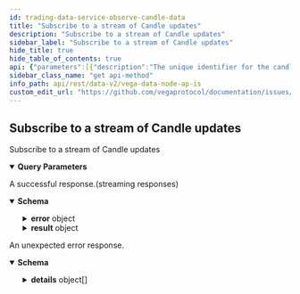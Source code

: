 ```yaml
---
id: trading-data-service-observe-candle-data
title: "Subscribe to a stream of Candle updates"
description: "Subscribe to a stream of Candle updates"
sidebar_label: "Subscribe to a stream of Candle updates"
hide_title: true
hide_table_of_contents: true
api: {"parameters":[{"description":"The unique identifier for the candle.","in":"query","name":"candleId","required":false,"schema":{"type":"string"}}],"responses":{"200":{"content":{"application/json":{"schema":{"properties":{"error":{"properties":{"code":{"format":"int32","type":"integer"},"details":{"items":{"additionalProperties":{},"properties":{"@type":{"type":"string"}},"type":"object"},"type":"array"},"message":{"type":"string"}},"type":"object"},"result":{"properties":{"candle":{"properties":{"close":{"title":"Closing trade price","type":"string"},"high":{"title":"Highest price for trading during the candle interval","type":"string"},"lastUpdate":{"format":"int64","title":"Timestamp for the point in time when the candle was last updated, in nanoseconds since the epoch\n- See [`VegaTimeResponse`](#api.VegaTimeResponse).`timestamp`","type":"string"},"low":{"title":"Lowest price for trading during the candle interval","type":"string"},"open":{"title":"Open trade price","type":"string"},"start":{"format":"int64","title":"Timestamp for the point in time when the candle was initially created/opened, in nanoseconds since the epoch\n- See [`VegaTimeResponse`](#api.VegaTimeResponse).`timestamp`","type":"string"},"volume":{"format":"uint64","title":"Total trading volume during the candle interval","type":"string"}},"title":"Represents the high, low, open, and closing prices for an interval of trading,\nreferred to commonly as a candlestick or candle","type":"object"}},"type":"object"}},"title":"Stream result of v2ObserveCandleDataResponse","type":"object"}}},"description":"A successful response.(streaming responses)"},"default":{"content":{"application/json":{"schema":{"properties":{"code":{"format":"int32","type":"integer"},"details":{"items":{"additionalProperties":{},"properties":{"@type":{"type":"string"}},"type":"object"},"type":"array"},"message":{"type":"string"}},"type":"object"}}},"description":"An unexpected error response."}},"tags":["TradingDataService"],"operationId":"TradingDataService_ObserveCandleData","description":"Subscribe to a stream of Candle updates","method":"get","path":"/api/v2/stream/candle/data","servers":[{"url":"https://api.n07.testnet.vega.xyz","description":"n07 (data node)"},{"url":"https://api.n11.testnet.vega.xyz","description":"n11 (data node)"},{"url":"https://api.n12.testnet.vega.xyz","description":"n12 (data node)"}],"info":{"title":"Vega data node APIs","version":"v0.66.1"},"postman":{"name":"Subscribe to a stream of Candle updates","description":{"type":"text/plain"},"url":{"path":["api","v2","stream","candle","data"],"host":["{{baseUrl}}"],"query":[{"disabled":false,"description":{"content":"The unique identifier for the candle.","type":"text/plain"},"key":"candleId","value":""}],"variable":[]},"header":[{"key":"Accept","value":"application/json"}],"method":"GET"}}
sidebar_class_name: "get api-method"
info_path: api/rest/data-v2/vega-data-node-ap-is
custom_edit_url: "https://github.com/vegaprotocol/documentation/issues/new?labels=documentation&title=[Documentation] Requesting changes to 'Subscribe to a stream of Candle updates' (trading-data-service-observe-candle-data)"
---
```



## Subscribe to a stream of Candle updates



Subscribe to a stream of Candle updates

<details style={{"marginBottom":"1rem"}} data-collapsed={false} open={true}><summary style={{}}><strong>Query Parameters</strong></summary><div><ul><ParamsItem className={"paramsItem"} param={{"description":"The unique identifier for the candle.","in":"query","name":"candleId","required":false,"schema":{"type":"string"}}}></ParamsItem></ul></div></details><div><ApiTabs><TabItem label={"200"} value={"200"}><div>

A successful response.(streaming responses)

</div><div><MimeTabs schemaType={"response"}><TabItem label={"application/json"} value={"application/json"}><SchemaTabs><TabItem label={"Schema"} value={"Schema"}><details style={{}} data-collapsed={false} open={true}><summary style={{"textAlign":"left"}}><strong>Schema</strong></summary><div style={{"textAlign":"left","marginLeft":"1rem"}}></div><ul style={{"marginLeft":"1rem"}}><SchemaItem collapsible={true} className={"schemaItem"}><details style={{}}><summary style={{}}><strong>error</strong><span style={{"opacity":"0.6"}}> object</span></summary><div style={{"marginLeft":"1rem"}}><SchemaItem collapsible={false} name={"code"} required={false} schemaDescription={undefined} schemaName={"int32"} qualifierMessage={undefined} defaultValue={undefined}></SchemaItem><SchemaItem collapsible={true} className={"schemaItem"}><details style={{}}><summary style={{}}><strong>details</strong><span style={{"opacity":"0.6"}}> object[]</span></summary><div style={{"marginLeft":"1rem"}}><SchemaItem collapsible={false} name={"@type"} required={false} schemaDescription={undefined} schemaName={"string"} qualifierMessage={undefined} defaultValue={undefined}></SchemaItem></div></details></SchemaItem><SchemaItem collapsible={false} name={"message"} required={false} schemaDescription={undefined} schemaName={"string"} qualifierMessage={undefined} defaultValue={undefined}></SchemaItem></div></details></SchemaItem><SchemaItem collapsible={true} className={"schemaItem"}><details style={{}}><summary style={{}}><strong>result</strong><span style={{"opacity":"0.6"}}> object</span></summary><div style={{"marginLeft":"1rem"}}><SchemaItem collapsible={true} className={"schemaItem"}><details style={{}}><summary style={{}}><strong>candle</strong><span style={{"opacity":"0.6"}}> object</span></summary><div style={{"marginLeft":"1rem"}}><SchemaItem collapsible={false} name={"close"} required={false} schemaDescription={undefined} schemaName={"Closing trade price"} qualifierMessage={undefined} defaultValue={undefined}></SchemaItem><SchemaItem collapsible={false} name={"high"} required={false} schemaDescription={undefined} schemaName={"Highest price for trading during the candle interval"} qualifierMessage={undefined} defaultValue={undefined}></SchemaItem><SchemaItem collapsible={false} name={"lastUpdate"} required={false} schemaDescription={undefined} schemaName={"int64"} qualifierMessage={undefined} defaultValue={undefined}></SchemaItem><SchemaItem collapsible={false} name={"low"} required={false} schemaDescription={undefined} schemaName={"Lowest price for trading during the candle interval"} qualifierMessage={undefined} defaultValue={undefined}></SchemaItem><SchemaItem collapsible={false} name={"open"} required={false} schemaDescription={undefined} schemaName={"Open trade price"} qualifierMessage={undefined} defaultValue={undefined}></SchemaItem><SchemaItem collapsible={false} name={"start"} required={false} schemaDescription={undefined} schemaName={"int64"} qualifierMessage={undefined} defaultValue={undefined}></SchemaItem><SchemaItem collapsible={false} name={"volume"} required={false} schemaDescription={undefined} schemaName={"uint64"} qualifierMessage={undefined} defaultValue={undefined}></SchemaItem></div></details></SchemaItem></div></details></SchemaItem></ul></details></TabItem><TabItem label={"Example (from schema)"} value={"Example (from schema)"}><ResponseSamples responseExample={"{\n  \"error\": {\n    \"code\": 0,\n    \"details\": [\n      {\n        \"@type\": \"string\"\n      }\n    ],\n    \"message\": \"string\"\n  },\n  \"result\": {\n    \"candle\": {\n      \"close\": \"string\",\n      \"high\": \"string\",\n      \"lastUpdate\": \"string\",\n      \"low\": \"string\",\n      \"open\": \"string\",\n      \"start\": \"string\",\n      \"volume\": \"string\"\n    }\n  }\n}"} language={"json"}></ResponseSamples></TabItem></SchemaTabs></TabItem></MimeTabs></div></TabItem><TabItem label={"default"} value={"default"}><div>

An unexpected error response.

</div><div><MimeTabs schemaType={"response"}><TabItem label={"application/json"} value={"application/json"}><SchemaTabs><TabItem label={"Schema"} value={"Schema"}><details style={{}} data-collapsed={false} open={true}><summary style={{"textAlign":"left"}}><strong>Schema</strong></summary><div style={{"textAlign":"left","marginLeft":"1rem"}}></div><ul style={{"marginLeft":"1rem"}}><SchemaItem collapsible={false} name={"code"} required={false} schemaDescription={undefined} schemaName={"int32"} qualifierMessage={undefined} defaultValue={undefined}></SchemaItem><SchemaItem collapsible={true} className={"schemaItem"}><details style={{}}><summary style={{}}><strong>details</strong><span style={{"opacity":"0.6"}}> object[]</span></summary><div style={{"marginLeft":"1rem"}}><SchemaItem collapsible={false} name={"@type"} required={false} schemaDescription={undefined} schemaName={"string"} qualifierMessage={undefined} defaultValue={undefined}></SchemaItem></div></details></SchemaItem><SchemaItem collapsible={false} name={"message"} required={false} schemaDescription={undefined} schemaName={"string"} qualifierMessage={undefined} defaultValue={undefined}></SchemaItem></ul></details></TabItem><TabItem label={"Example (from schema)"} value={"Example (from schema)"}><ResponseSamples responseExample={"{\n  \"code\": 0,\n  \"details\": [\n    {\n      \"@type\": \"string\"\n    }\n  ],\n  \"message\": \"string\"\n}"} language={"json"}></ResponseSamples></TabItem></SchemaTabs></TabItem></MimeTabs></div></TabItem></ApiTabs></div>
